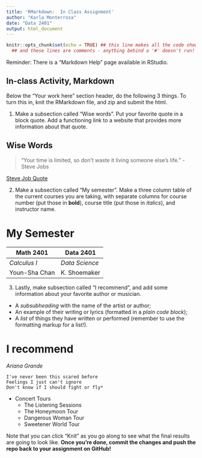 ```yaml
---
title: 'RMarkdown:  In Class Assignment'
author: "Karla Monterrosa"
date: "Data 2401"
output: html_document
---
```



```r
knitr::opts_chunk$set(echo = TRUE) ## this line makes all the code show! 
  ## and these lines are comments - anything behind a '#' doesn't run!
```


Reminder: There is a "Markdown Help" page available in RStudio. 


## In-class Activity, Markdown

Below the "Your work here" section header, do the following 3 things. To turn this in, knit the RMarkdown file, and zip and submit the html.  

1. Make a subsection called "Wise words". Put your favorite quote in a block quote. Add a functioning link to a website that provides more information about that quote.

## Wise Words

> "Your time is limited, so don't waste it living someone else's life." - Steve Jobs

[Steve Job Quote](https://www.librarianshipstudies.com/2018/07/your-time-is-limited-so-dont-waste-it.html)

2. Make a subsection called "My semester". Make a three column table of the current courses you are taking, with separate columns for course number (put those in __bold__), course title (put those in _italics_), and instructor name.


# My Semester

__Math 2401__ | __Data 2401__   
------------- | ------------- 
 _Calculus I_  |  _Data Science_
 Youn-Sha Chan |  K. Shoemaker  

3. Lastly, make subsection called "I recommend", and add some information about your favorite author or musician.
    
+ A _subsubheading_ with the name of the artist or author;    
+ An example of their writing or lyrics (formatted in a *plain code block*);   
+ A _list_ of things they have written or performed (remember to use the formatting markup for a list!).     


# I recommend

_Ariana Grande_

```
I've never been this scared before
Feelings I just can't ignore
Don't know if I should fight or fly*
```
* Concert Tours
    + The Listening Sessions
    + The Honeymoon Tour
    + Dangerous Woman Tour
    + Sweetener World Tour 

Note that you can click "Knit" as you go along to see what the final results are going to look like. **Once you're done, commit the changes and push the repo back to your assignment on GitHub!**
 
